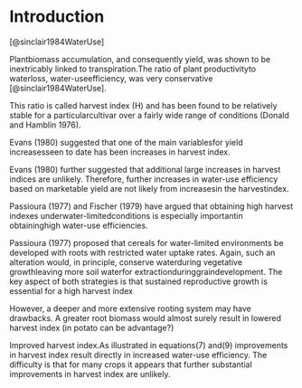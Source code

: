 # Introduction

[@sinclair1984WaterUse]

Plantbiomass accumulation, and consequently yield, was shown to be inextricably linked to transpiration.The ratio of plant productivityto waterloss, water-useefficiency, was very conservative [@sinclair1984WaterUse].




This ratio is called harvest index (H) and has been found to be relatively stable for a particularcultivar over a fairly wide range of conditions (Donald and Hamblin 1976).

Evans (1980) suggested that one of the main variablesfor yield increasesseen to date has been increases in harvest index.

Evans (1980) further suggested that additional large increases in harvest indices are unlikely. Therefore, further increases in water-use efficiency based on marketable yield are not likely from increasesin the harvestindex.

Passioura (1977) and Fischer (1979) have argued that obtaining high harvest indexes underwater-limitedconditions is especially importantin obtaininghigh water-use efficiencies.


Passioura (1977) proposed that cereals for water-limited environments be developed with roots with restricted water uptake rates. Again, such an alteration would, in principle, conserve waterduring vegetative growthleaving more soil waterfor extractionduringgraindevelopment. The key aspect of both strategies is that sustained reproductive growth is essential for a high harvest index

However, a deeper and more extensive rooting system may have drawbacks. A greater root biomass would almost surely result in lowered harvest index (in potato can be advantage?)



Improved harvest index.As illustrated in equations(7) and(9) improvements in harvest index result directly in increased water-use efficiency. The difficulty is that for many crops it appears that further substantial improvements in harvest index are unlikely.














<!-- Water has become a scarce and precious resource and its efficient utilization in the production of food is a key challenge in agriculture worldwide. Yield losses due to water deficit are one of the global problems limiting production. Tracking the consequences of water deficit in plants is a difficult task, as it depends on the timing, intensity, type of crop, and duration of stress [@blum2011Drought]. Besides this, abiotic stresses never come alone but are coupled in nature with other location-specific environmental stress factors, such as high irradiance and temperature, which makes describing the effect of one single stress in the field nearly impossible.  -->

<!-- Peru is the center of potato origin, where native varieties grown are easily accessible for use in breeding for desirable drought tolerance traits. Potato is an important non-grain food crop and is a key component of world food security. Potato is known to be sensitive to water deficit because of its shallow root system, and its fast-closing leaf stomata that reduce transpiration and photosynthesis, considerably reducing tuber yields [@deblonde2001Effects]. Nevertheless, potato has a high harvest index in comparison with cereals and relatively low demand for water.  -->

<!-- Tuber initiation is the most critical period of a potato’s life span in terms of water due to its high demand of around 400 to 600 L for 1kg of tuber dry matter [@stark2013Potato]. Thus, an effective water-saving method is highly desirable trait for potato in semi-arid areas.  To increase yield per unit of water, crop demand for water should be reduced or be used efficiently. Plants need to be bred for  water use efficiency (WUE) by capturing traits that help the plants develop faster, flower earlier, have a lower leaf area index, and be more efficient in capturing radiation [@blum2005Drought; @hochman2009Potential]. In addition to the morphological changes, water use can be improved by maintaining low stomatal conductance (g~s~) during vegetative stages. This simple change is extremely beneficial, as the higher transpiration efficiency (TE) helps to postpone water use to late growing stages and alters the relationship between the dry matter produced and the quantity of soil water consumed [@carli2014Effect; @condon2004Breeding]. The management of water has a marked influence on plant behavior, tuber production, and quality. An important component of adaptation to WUE, the efficiency of the amount of water applied and used for transpiration that goes toward dry matter production. Enhanced WUE can reduce crop water requirements and increase crop yield significantly [@tolk2009Transpiration]. In this way, when a higher WUE under drought is maintained, the effects of water deficit are reduced and the competitiveness for water in drought conditions enhanced [@ogaya2003Comparative].  -->

<!-- The WUE was found to be greater in the summer due to the greater harvest index (HI) and more-efficient interception of solar radiation per unit of applied water by drought-exposed than by well-watered plots [@trebejo1990Effect]. In normal conditions when irrigation is sufficient to meet the transpiration needs of the crop, genotypes with higher stomatal conductance and low WUE, able to extract more water from the soil, will have higher yield. In contrast, when water is not sufficient, the low WUE arising from a high rate of transpiration leads to low yields in favor of dry matter partitioning to reproductive organs [@tuberosa2012Phenotyping]. -->

<!-- This study emphasizes the potential penalties in yield of thirteen advanced potato clones and two commercial varieties that are likely to arise in water-limited conditions, and explores the interrelationship between traits that help plants to mitigate yield losses under water-limited conditions. Chlorophyll content (SPAD), relative water content, osmotic potential, specific leaf area (SLA), transpiration efficiency, root length, stolon mass and tolerance to decrease water supply (TDWS), among other traits, were evaluated to identify convenient indicators of plant water status that helps in the selection of clones with high tolerance to water deficit. -->
